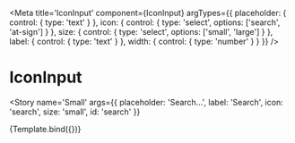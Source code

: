 
<Meta
  title='IconInput'
  component={IconInput}
  argTypes={{
    placeholder: {
      control: {
        type: 'text'
      }
    },
    icon: {
      control: {
        type: 'select',
        options: ['search', 'at-sign']
      }
    },
    size: {
      control: {
        type: 'select',
        options: ['small', 'large']
      }
    },
    label: {
      control: {
        type: 'text'
      }
    },
    width: {
      control: {
        type: 'number'
      }
    }
  }}
/>


# IconInput

<Story
  name='Small'
  args={{
    placeholder: 'Search…',
    label: 'Search',
    icon: 'search',
    size: 'small',
    id: 'search'
  }}
>
  {Template.bind({})}
</Story>
